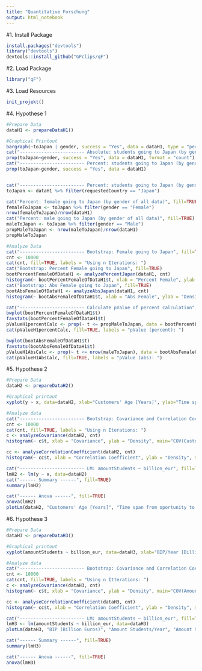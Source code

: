 ```yaml
---
title: "Quantitative Forschung"
output: html_notebook
---
```


#1. Install Package
```r
install.packages("devtools")
library("devtools")
devtools::install_github("GPclips/qF")
```

#2. Load Package
```r
library("qF")
```

#3. Load Resources
```r
init_projekt()
```

#4. Hypothese 1
```r
#Prepare Data
dataH1 <- prepareDataH1()

#Graphical Printout
bargraph(~toJapan | gender, success = "Yes", data = dataH1, type = "percent", main = "Percent Male and Female applying for Japan", xlab = "Applying for Japan", ylab = "Percentage")
cat("------------------------ Absolute: students going to Japan (by gender)", fill=TRUE)
prop(toJapan~gender, success = "Yes", data = dataH1, format = "count")
cat("------------------------ Percent: students going to Japan (by gender)", fill=TRUE)
prop(toJapan~gender, success = "Yes", data = dataH1)


cat("------------------------ Percent: students going to Japan (by gender of all data)", fill=TRUE)
toJapan <- dataH1 %>% filter(requestedCountry == "Japan")

cat("Percent: female going to Japan (by gender of all data)", fill=TRUE)
femaleToJapan <- toJapan %>% filter(gender == "Female")
nrow(femaleToJapan)/nrow(dataH1)
cat("Percent: male going to Japan (by gender of all data)", fill=TRUE)
maleToJapan <- toJapan %>% filter(gender == "Male")
propMaleToJapan <- nrow(maleToJapan)/nrow(dataH1)
propMaleToJapan

#Analyze Data
cat("------------------------ Bootstrap: Female going to Japan", fill=TRUE)
cnt <- 10000
cat(cnt, fill=TRUE, labels = "Using n Iterations: ")
cat("Bootstrap: Percent Female going to Japan", fill=TRUE)
bootPercentFemaleOfDataH1 <- analyzePercentJapan(dataH1, cnt)
histogram(~ bootPercentFemaleOfDataH1$t, xlab = "Percent Female", ylab = "Density", main="Percent Female going to Japan")
cat("Bootstrap: Abs Female going to Japan", fill=TRUE)
bootAbsFemaleOfDataH1 <- analyzeAbsJapan(dataH1, cnt)
histogram(~ bootAbsFemaleOfDataH1$t, xlab = "Abs Female", ylab = "Density", main="Abs Female going to Japan")

cat("------------------------ Calculate pValue of percent calculation", fill=TRUE)
bwplot(bootPercentFemaleOfDataH1$t)
favstats(bootPercentFemaleOfDataH1$t)
pValueH1percentCalc <- prop(~ t <= propMaleToJapan, data = bootPercentFemaleOfDataH1)
cat(pValueH1percentCalc, fill=TRUE, labels = "pValue (percent): ")

bwplot(bootAbsFemaleOfDataH1$t)
favstats(bootAbsFemaleOfDataH1$t)
pValueH1AbsCalc <- prop(~ t <= nrow(maleToJapan), data = bootAbsFemaleOfDataH1)
cat(pValueH1AbsCalc, fill=TRUE, labels = "pValue (abs): ")
```

#5. Hypothese 2
```r
#Prepare Data
dataH2 <- prepareDataH2()

#Graphical printout
xyplot(y ~ x, data=dataH2, xlab="Customers' Age [Years]", ylab="Time span from oportunity to deal [Day(s)]", main="Time span from oportunity to deal [Day(s)] ~ Customers' Age [Years]")

#Analyze data
cat("------------------------ Bootstrap: Covariance and Correlation Coefficient", fill=TRUE)
cnt <- 10000
cat(cnt, fill=TRUE, labels = "Using n Iterations: ")
c <- analyzeCovariance(dataH2, cnt)
histogram(~ c$t, xlab = "Covariance", ylab = "Density", main="COV(Customers' Age [Years], Time span from oportunity to deal [Day(s)])")

cc <- analyseCorrelationCoefficient(dataH2, cnt)
histogram(~ cc$t, xlab = "Correlation Coefficient", ylab = "Density", main="COR(Customers' Age [Years], Time span from oportunity to deal [Day(s)])")

cat("------------------------ LM: amountStudents ~ billion_eur", fill=TRUE)
lmH2 <- lm(y ~ x, data=dataH2)
cat("------ Summary ------", fill=TRUE)
summary(lmH2)

cat("------ Anova ------", fill=TRUE)
anova(lmH2)
plotLm(dataH2, "Customers' Age [Years]", "Time span from oportunity to deal [Day(s)]", "Time span from oportunity to deal [Day(s)] ~ Customers' Age [Years]")

```

#6. Hypothese 3
```r
#Prepare Data
dataH3 <- prepareDataH3()

#Graphical printout
xyplot(amountStudents ~ billion_eur, data=dataH3, xlab="BIP/Year [Billion Euros]", ylab="Amount Students/Year", main="Amount Students/Year ~ BIP/Year [Billion Euros]")

#Analyze data
cat("------------------------ Bootstrap: Covariance and Correlation Coefficient", fill=TRUE)
cnt <- 10000
cat(cnt, fill=TRUE, labels = "Using n Itterations: ")
c <- analyzeCovariance(dataH3, cnt)
histogram(~ c$t, xlab = "Covariance", ylab = "Density", main="COV(Amount Students/Year, BIP/Year [Billion Euros])")

cc <- analyseCorrelationCoefficient(dataH3, cnt)
histogram(~ cc$t, xlab = "Correlation Coefficient", ylab = "Density", main="COR(Amount Students/Year, BIP/Year [Billion Euros])")

cat("------------------------ LM: amountStudents ~ billion_eur", fill=TRUE)
lmH3 <- lm(amountStudents ~ billion_eur, data=dataH3)
plotLm(dataH3, "BIP (Billion Euros)", "Amount Students/Year", "Amount Students/Year ~ BIP [Billion Euros]")

cat("------ Summary ------", fill=TRUE)
summary(lmH3)

cat("------ Anova ------", fill=TRUE)
anova(lmH3)
```
